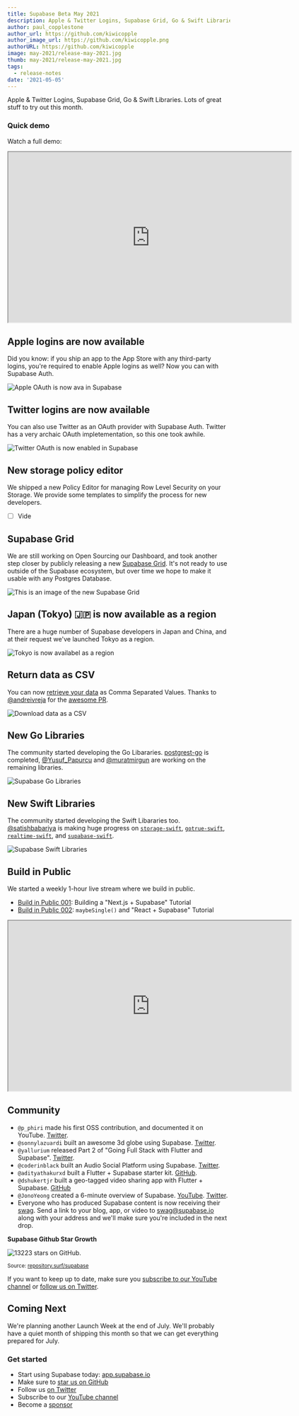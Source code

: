 ```yaml
---
title: Supabase Beta May 2021
description: Apple & Twitter Logins, Supabase Grid, Go & Swift Libraries.
author: paul_copplestone
author_url: https://github.com/kiwicopple
author_image_url: https://github.com/kiwicopple.png
authorURL: https://github.com/kiwicopple
image: may-2021/release-may-2021.jpg
thumb: may-2021/release-may-2021.jpg
tags:
  - release-notes
date: '2021-05-05'
---
```


Apple & Twitter Logins, Supabase Grid, Go & Swift Libraries. Lots of great stuff to try out this month.

### Quick demo

Watch a full demo:

<iframe
  className="w-full video-with-border"
  width="640"
  height="385"
  src="https://www.youtube-nocookie.com/embed/qETcl3SUfzU"
  frameBorder="1"
  allow="accelerometer; autoplay; clipboard-write; encrypted-media; gyroscope; picture-in-picture"
  allowFullScreen
></iframe>

## Apple logins are now available

Did you know: if you ship an app to the App Store with any third-party logins, you're required to enable Apple logins as well? Now you can with Supabase Auth.  

![Apple OAuth is now ava in Supabase](/new/images/blog/may-2021/supabase-apple-login.png)

## Twitter logins are now available

You can also use Twitter as an OAuth provider with Supabase Auth. Twitter has a very archaic OAuth impletementation, so this one took awhile.

![Twitter OAuth is now enabled in Supabase](/new/images/blog/may-2021/supabase-twitter-login.png)

## New storage policy editor

We shipped a new Policy Editor for managing Row Level Security on your Storage. We provide some templates to simplify the process for new developers. 

- [ ]  Vide

## Supabase Grid

We are still working on Open Sourcing our Dashboard, and took another step closer by publicly releasing a new [Supabase Grid](https://github.com/supabase/grid). It's not ready to use outside of the Supabase ecosystem, but over time we hope to make it usable with any Postgres Database.

![This is an image of the new Supabase Grid](/new/images/blog/may-2021/table-grid.png)

## Japan (Tokyo) 🇯🇵 is now available as a region

There are a huge number of Supabase developers in Japan and China, and at their request we've launched Tokyo as a region.

![Tokyo is now availabel as a region](/new/images/blog/may-2021/japan-region.png)

## Return data as CSV

You can now [retrieve your data](https://supabase.io/docs/reference/javascript/select#return-data-as-csv) as Comma Separated Values. Thanks to [@andreivreja](https://github.com/andreivreja) for the [awesome PR](https://github.com/supabase/postgrest-js/pull/187).

![Download data as a CSV](/new/images/blog/may-2021/return-data-as-csv.png)

## New Go Libraries

The community started developing the Go Libararies. [postgrest-go](https://github.com/supabase/postgrest-go) is completed, [@Yusuf_Papurcu](https://twitter.com/Yusuf_Papurcu) and [@muratmirgun](https://twitter.com/muratmirgun) are working on the remaining libraries.

![Supabase Go Libraries](/new/images/blog/may-2021/supabase-go-support.png)

## New Swift Libraries

The community started developing the Swift Libararies too. [@satishbabariya](https://twitter.com/satishbabariya) is making huge progress on 
[`storage-swift`](https://github.com/supabase/storage-swift),
[`gotrue-swift`](https://github.com/supabase/gotrue-swift),
[`realtime-swift`](https://github.com/supabase/realtime-swift), and
[`supabase-swift`](https://github.com/supabase/supabase-swift).

![Supabase Swift Libraries](/new/images/blog/may-2021/supabase-swift-support.png)

## Build in Public

We started a weekly 1-hour live stream where we build in public.

- [Build in Public 001](https://www.youtube.com/watch?v=p561ogKZ63o): Building a "Next.js + Supabase" Tutorial
- [Build in Public 002](https://twitter.com/p_phiri/status/1397815806990372865?s=20): `maybeSingle()` and "React + Supabase" Tutorial

<iframe
  className="w-full video-with-border"
  width="640"
  height="385"
  src="https://www.youtube-nocookie.com/embed/p561ogKZ63o"
  frameBorder="1"
  allow="accelerometer; autoplay; clipboard-write; encrypted-media; gyroscope; picture-in-picture"
  allowFullScreen
></iframe>


## Community

- `@p_phiri` made his first OSS contribution, and documented it on YouTube. [Twitter](https://twitter.com/p_phiri/status/1397815806990372865?s=20).
- `@sonnylazuardi` built an awesome 3d globe using Supabase. [Twitter](https://twitter.com/sonnylazuardi/status/1397141285664792578?s=20).
- `@yallurium` released Part 2 of "Going Full Stack with Flutter and Supabase". [Twitter](https://twitter.com/yallurium/status/1396850742724632582?s=20).
- `@coderinblack` built an Audio Social Platform using Supabase. [Twitter](https://twitter.com/coderinblack/status/1396199050207121408).
- `@adityathakurxd` built a Flutter + Supabase starter kit. [GitHub](https://github.com/adityathakurxd/supabase_flutter).
- `@dshukertjr` built a geo-tagged video sharing app with Flutter + Supabase. [GitHub](https://github.com/dshukertjr/spot)
- `@JonoYeong` created a 6-minute overview of Supabase. [YouTube](https://www.youtube.com/watch?v=1F240hR7nHU). [Twitter](https://twitter.com/JonoYeong/status/1398451556723294208).
- Everyone who has produced Supabase content is now receiving their [swag](https://twitter.com/coderinblack/status/1397042488586559490?s=20). Send a link to your blog, app, or video to swag@supabase.io along with your address and we'll make sure you're included in the next drop.

**Supabase Github Star Growth** 

![13223 stars on GitHub.](/new/images/blog/may-2021/supabase-stars-may-2021.png)

<small>
  Source: <a href="https://repository.surf/supabase">repository.surf/supabase</a>
</small>

If you want to keep up to date, make sure you [subscribe to our YouTube channel](https://www.youtube.com/channel/UCNTVzV1InxHV-YR0fSajqPQ) or [follow us on Twitter](https://twitter.com/supabase_io).

## Coming Next

We're planning another Launch Week at the end of July. We'll probably have a quiet month of shipping this month so that we can get everything prepared for July.


### Get started

- Start using Supabase today: [app.supabase.io](https://app.supabase.io/)
- Make sure to [star us on GitHub](https://github.com/supabase/supabase)
- Follow us [on Twitter](https://twitter.com/supabase_io)
- Subscribe to our [YouTube channel](https://www.youtube.com/channel/UCNTVzV1InxHV-YR0fSajqPQ)
- Become a [sponsor](https://github.com/sponsors/supabase)
